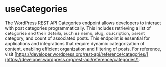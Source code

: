 
<Meta of={useCategories} title="react-wp-query/useCategories" />

# useCategories

The WordPress REST API Categories endpoint allows developers to interact with post categories programmatically. This includes retrieving a list of categories and their details, such as name, slug, description, parent category, and count of associated posts. This endpoint is essential for applications and integrations that require dynamic categorization of content, enabling efficient organization and filtering of posts. For reference, visit [https://developer.wordpress.org/rest-api/reference/categories/](https://developer.wordpress.org/rest-api/reference/categories/).

<Canvas of={useCategories.Categories} />
